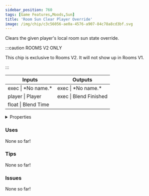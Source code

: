 ```yaml
---
sidebar_position: 760
tags: [Game Features,Moods,Sun]
title: 'Room Sun Clear Player Override'
image: /img/chip/c3c56056-ae0a-4576-a907-84c78a8cd3bf.svg
---
```


Clears the given player's local room sun state override.

:::caution ROOMS V2 ONLY

This chip is exclusive to Rooms V2. It will not show up in Rooms V1.

:::


<IChip uuid="c3c56056-ae0a-4576-a907-84c78a8cd3bf"/>

<table><thead><tr><th>Inputs</th><th>Outputs</th></tr></thead><tbody><tr><td>exec | *No name.*</td><td>exec | *No name.*</td></tr><tr><td>player | Player</td><td>exec | Blend Finished</td></tr><tr><td>float | Blend Time</td><td /></tr></tbody></table>

<details>
  <summary>Properties</summary>
  <div>
    <div>
    <table>
      <tbody>
        <tr>
          <td>Is beta required?</td>
          <td>No</td>
        </tr>
        <tr>
          <td>Is chip a trolling risk?</td>
          <td>No</td>
        </tr>
        <tr>
          <td>Is chip a role assignment risk?</td>
          <td>No</td>
        </tr>
        <tr>
          <td>Chip UUID</td>
          <td>c3c56056-ae0a-4576-a907-84c78a8cd3bf</td>
        </tr>
        <tr>
          <td>Room availability</td>
          <td>Rooms V2 only</td>
        </tr>
      </tbody>
    </table>
    </div>
  </div>
</details>

### Uses

None so far!

### Tips

None so far!

### Issues

None so far!